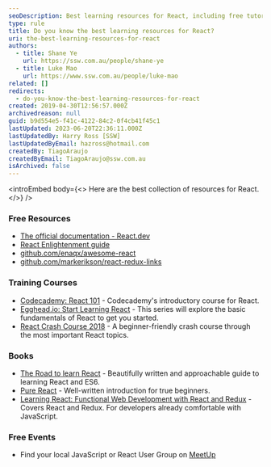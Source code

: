 ```yaml
---
seoDescription: Best learning resources for React, including free tutorials, courses, and books to help you master the JavaScript library.
type: rule
title: Do you know the best learning resources for React?
uri: the-best-learning-resources-for-react
authors:
  - title: Shane Ye
    url: https://ssw.com.au/people/shane-ye
  - title: Luke Mao
    url: https://www.ssw.com.au/people/luke-mao
related: []
redirects:
  - do-you-know-the-best-learning-resources-for-react
created: 2019-04-30T12:56:57.000Z
archivedreason: null
guid: b9d554e5-f41c-4122-84c2-0f4cb41f45c1
lastUpdated: 2023-06-20T22:36:11.000Z
lastUpdatedBy: Harry Ross [SSW]
lastUpdatedByEmail: hazross@hotmail.com
createdBy: TiagoAraujo
createdByEmail: TiagoAraujo@ssw.com.au
isArchived: false
---
```


<introEmbed
  body={<>
Here are the best collection of resources for React.
  </>}
/>
### Free Resources

- [The official documentation - React.dev](https://react.dev/learn)
- [React Enlightenment guide](https://www.reactenlightenment.com)
- [github.com/enaqx/awesome-react](https://github.com/enaqx/awesome-react)
- [github.com/markerikson/react-redux-links](https://github.com/markerikson/react-redux-links)

### Training Courses

- [Codecademy: React 101](https://www.codecademy.com/learn/react-101) - Codecademy's introductory course for React.
- [Egghead.io: Start Learning React](https://egghead.io/courses/start-learning-react) - This series will explore the basic fundamentals of React to get you started.
- [React Crash Course 2018](https://www.youtube.com/watch?v=Ke90Tje7VS0) - A beginner-friendly crash course through the most important React topics.

### Books

- [The Road to learn React](https://www.amazon.com/gp/product/172004399X) - Beautifully written and approachable guide to learning React and ES6.
- [Pure React](https://daveceddia.com/pure-react) - Well-written introduction for true beginners.
- [Learning React: Functional Web Development with React and Redux](https://www.amazon.com/gp/product/1491954620) - Covers React and Redux. For developers already comfortable with JavaScript.

### Free Events

- Find your local JavaScript or React User Group on [MeetUp](https://www.meetup.com)
